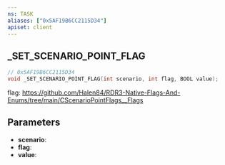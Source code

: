 ```yaml
---
ns: TASK
aliases: ["0x5AF19B6CC2115D34"]
apiset: client
---
```

## _SET_SCENARIO_POINT_FLAG

```c
// 0x5AF19B6CC2115D34
void _SET_SCENARIO_POINT_FLAG(int scenario, int flag, BOOL value);
```

flag: https://github.com/Halen84/RDR3-Native-Flags-And-Enums/tree/main/CScenarioPointFlags__Flags

## Parameters
* **scenario**:
* **flag**:
* **value**: